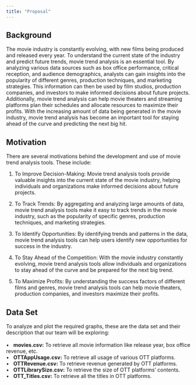 ```yaml
---
title: "Proposal"
---
```


## **Background**

The movie industry is constantly evolving, with new films being produced and released every year. To understand the current state of the industry and predict future trends, movie trend analysis is an essential tool. By analyzing various data sources such as box office performance, critical reception, and audience demographics, analysts can gain insights into the popularity of different genres, production techniques, and marketing strategies. This information can then be used by film studios, production companies, and investors to make informed decisions about future projects. Additionally, movie trend analysis can help movie theaters and streaming platforms plan their schedules and allocate resources to maximize their profits. With the increasing amount of data being generated in the movie industry, movie trend analysis has become an important tool for staying ahead of the curve and predicting the next big hit.

## **Motivation**

There are several motivations behind the development and use of movie trend analysis tools. These include:

1.  To Improve Decision-Making: Movie trend analysis tools provide valuable insights into the current state of the movie industry, helping individuals and organizations make informed decisions about future projects.

2.  To Track Trends: By aggregating and analyzing large amounts of data, movie trend analysis tools make it easy to track trends in the movie industry, such as the popularity of specific genres, production techniques, and marketing strategies.

3.  To Identify Opportunities: By identifying trends and patterns in the data, movie trend analysis tools can help users identify new opportunities for success in the industry.

4.  To Stay Ahead of the Competition: With the movie industry constantly evolving, movie trend analysis tools allow individuals and organizations to stay ahead of the curve and be prepared for the next big trend.

5.  To Maximize Profits: By understanding the success factors of different films and genres, movie trend analysis tools can help movie theaters, production companies, and investors maximize their profits.

## **Data Set**

To analyze and plot the required graphs, these are the data set and their description that our team will be exploring:\
\
•   **movies.csv:** To retrieve all movie information like release year, box office revenue, etc.\
•   **OTTAppUsage.csv:** To retrieve all usage of various OTT platforms.\
•   **OTTRevenue.csv:** To retrieve revenue generated by OTT platforms.\
•   **OTTLibrarySize.csv:** To retrieve the size of OTT platforms' contents.\
•   **OTT_Titles.csv:** To retrieve all the titles in OTT platforms.
